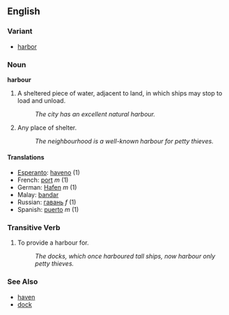 ==English==
===Variant===
*[[harbor]]

===Noun===
'''harbour'''

# A sheltered piece of water, adjacent to land, in which ships may stop to load and unload.
#: ''The city has an excellent natural harbour.''
# Any place of shelter.
#: ''The neighbourhood is a well-known harbour for petty thieves.''

====Translations====
*[[Esperanto]]: [[haveno]] (1)
*French: [[port]] ''m'' (1)
*German: [[Hafen]] ''m'' (1)
*Malay: [[bandar]]
*Russian: [[гавань]] ''f'' (1)
*Spanish: [[puerto]] ''m'' (1)

===Transitive Verb===
# To provide a harbour for.
#: ''The docks, which once harboured tall ships, now harbour only petty thieves.''

===See Also===
* [[haven]]
* [[dock]]